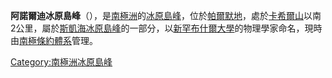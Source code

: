 {{Coord|74|54|S|71|12|W|source:GNIS|display=title}}

'''阿諾爾迪冰原島峰'''（{{lang-en|Arnoldy Nunatak}}），是[[南極洲|南極洲]]的[[冰原島峰|冰原島峰]]，位於[[帕爾默地|帕爾默地]]，處於[[卡希爾山|卡希爾山]]以南2公里，屬於[[斯凱海冰原島峰|斯凱海冰原島峰]]的一部分，以[[新罕布什爾大學|新罕布什爾大學]]的物理學家命名，現時由[[南極條約體系|南極條約體系]]管理。

{{Antarctica-geo-stub}}
[[Category:南極洲冰原島峰|Category:南極洲冰原島峰]]